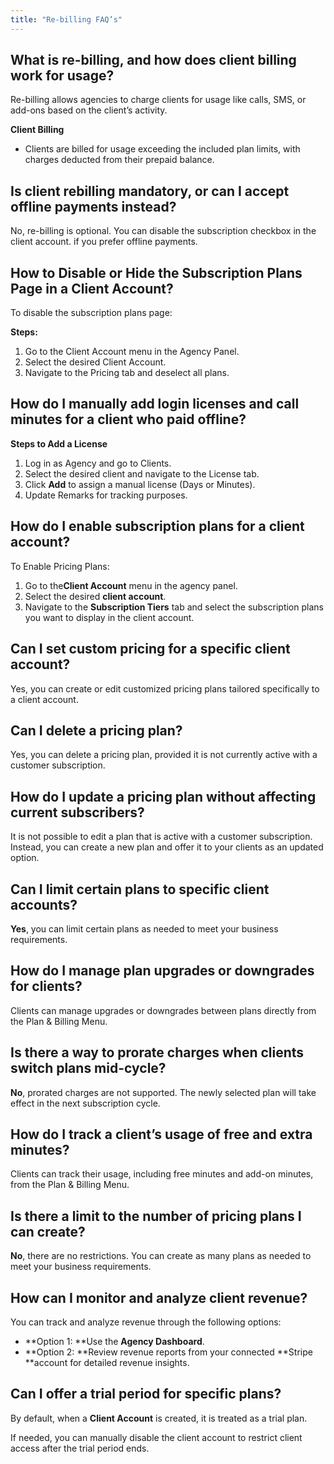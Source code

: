```yaml
---
title: "Re-billing FAQ’s"
---
```


## What is re-billing, and how does client billing work for usage?

Re-billing allows agencies to charge clients for usage like calls, SMS, or add-ons based on the client’s activity.

**Client Billing**

- Clients are billed for usage exceeding the included plan limits, with charges deducted from their prepaid balance.

## Is client rebilling mandatory, or can I accept offline payments instead?

No, re-billing is optional. You can disable the subscription checkbox in the client account. if you prefer offline payments.

## How to Disable or Hide the Subscription Plans Page in a Client Account?

To disable the subscription plans page:

**Steps:**

1. Go to the Client Account menu in the Agency Panel.
2. Select the desired Client Account.
3. Navigate to the Pricing tab and deselect all plans.

## How do I manually add login licenses and call minutes for a client who paid offline?

**Steps to Add a License**

1. Log in as Agency and go to Clients.
2. Select the desired client and navigate to the License tab.
3. Click **Add** to assign a manual license (Days or Minutes).
4. Update Remarks for tracking purposes.

## How do I enable subscription plans for a client account?

To Enable Pricing Plans:

1. Go to the**Client Account**  menu in the agency panel.
2. Select the desired **client account**.
3. Navigate to the **Subscription Tiers** tab and select the subscription plans you want to display in the client account.

## Can I set custom pricing for a specific client account?

Yes, you can create or edit customized pricing plans tailored specifically to a client account.

## Can I delete a pricing plan?

Yes, you can delete a pricing plan, provided it is not currently active with a customer subscription. 

## How do I update a pricing plan without affecting current subscribers?

It is not possible to edit a plan that is active with a customer subscription. Instead, you can create a new plan and offer it to your clients as an updated option.

## Can I limit certain plans to specific client accounts?

**Yes**, you can limit certain plans as needed to meet your business requirements. 

## How do I manage plan upgrades or downgrades for clients?

Clients can manage upgrades or downgrades between plans directly from the Plan & Billing Menu.  

## Is there a way to prorate charges when clients switch plans mid-cycle?

**No**, prorated charges are not supported. The newly selected plan will take effect in the next subscription cycle. 

## How do I track a client’s usage of free and extra minutes?

Clients can track their usage, including free minutes and add-on minutes, from the Plan & Billing Menu.

## Is there a limit to the number of pricing plans I can create?

**No**, there are no restrictions. You can create as many plans as needed to meet your business requirements. 

## How can I monitor and analyze client revenue?

You can track and analyze revenue through the following options:

- **Option 1: **Use the **Agency Dashboard**.  
- **Option 2: **Review revenue reports from your connected **Stripe **account for detailed revenue insights.

## Can I offer a trial period for specific plans?

By default, when a **Client Account** is created, it is treated as a trial plan.

If needed, you can manually disable the client account to restrict client access after the trial period ends.